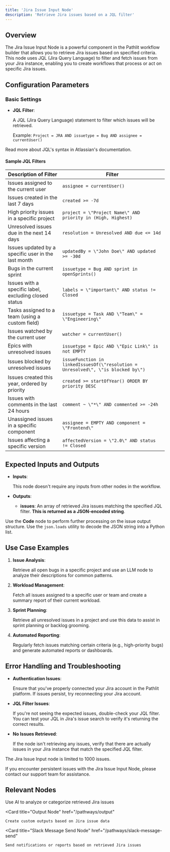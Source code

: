 ```yaml
---
title: 'Jira Issue Input Node'
description: 'Retrieve Jira issues based on a JQL filter'
---
```


## Overview

The Jira Issue Input Node is a powerful component in the Pathlit workflow builder that allows you to retrieve Jira issues based on specified criteria. This node uses JQL (Jira Query Language) to filter and fetch issues from your Jira instance, enabling you to create workflows that process or act on specific Jira issues.

## Configuration Parameters

### Basic Settings

* **JQL Filter**: 
    
    A JQL (Jira Query Language) statement to filter which issues will be retrieved. 
    
    Example: `Project = JRA AND issuetype = Bug AND assignee = currentUser()`

<Card title="JQL (Jira Query Language)" href="https://support.atlassian.com/jira-software-cloud/docs/use-advanced-search-with-jira-query-language-jql/">
  Read more about JQL's syntax in Atlassian's documentation.
</Card>

#### Sample JQL Filters

| Description of Filter | Filter |
|------------------------|--------|
| Issues assigned to the current user | ```assignee = currentUser()``` |
| Issues created in the last 7 days | ```created >= -7d``` |
| High priority issues in a specific project | ```project = \"Project Name\" AND priority in (High, Highest)``` |
| Unresolved issues due in the next 14 days | ```resolution = Unresolved AND due <= 14d``` |
| Issues updated by a specific user in the last month | ```updatedBy = \"John Doe\" AND updated >= -30d``` |
| Bugs in the current sprint | ```issuetype = Bug AND sprint in openSprints()``` |
| Issues with a specific label, excluding closed status | ```labels = \"important\" AND status != Closed``` |
| Tasks assigned to a team (using a custom field) | ```issuetype = Task AND \"Team\" = \"Engineering\"``` |
| Issues watched by the current user | ```watcher = currentUser()``` |
| Epics with unresolved issues | ```issuetype = Epic AND \"Epic Link\" is not EMPTY``` |
| Issues blocked by unresolved issues | ```issueFunction in linkedIssuesOf(\"resolution = Unresolved\", \"is blocked by\")``` |
| Issues created this year, ordered by priority | ```created >= startOfYear() ORDER BY priority DESC``` |
| Issues with comments in the last 24 hours | ```comment ~ \"*\" AND commented >= -24h``` |
| Unassigned issues in a specific component | ```assignee = EMPTY AND component = \"Frontend\"``` |
| Issues affecting a specific version | ```affectedVersion = \"2.0\" AND status != Closed``` |

## Expected Inputs and Outputs

- **Inputs**:
    
    This node doesn't require any inputs from other nodes in the workflow.

- **Outputs**:
    
    * **issues**: An array of retrieved Jira issues matching the specified JQL filter. **This is returned as a JSON-encoded string**.

<Tip>Use the **Code** node to perform further processing on the issue output structure. Use the `json.loads` utility to decode the JSON string into a Python list.</Tip>

## Use Case Examples

1. **Issue Analysis**: 
    
    Retrieve all open bugs in a specific project and use an LLM node to analyze their descriptions for common patterns.

2. **Workload Management**: 
    
    Fetch all issues assigned to a specific user or team and create a summary report of their current workload.

3. **Sprint Planning**: 
    
    Retrieve all unresolved issues in a project and use this data to assist in sprint planning or backlog grooming.

4. **Automated Reporting**: 
    
    Regularly fetch issues matching certain criteria (e.g., high-priority bugs) and generate automated reports or dashboards.

## Error Handling and Troubleshooting

- **Authentication Issues**: 
    
    Ensure that you've properly connected your Jira account in the Pathlit platform. If issues persist, try reconnecting your Jira account.

- **JQL Filter Issues**: 
    
    If you're not seeing the expected issues, double-check your JQL filter. You can test your JQL in Jira's issue search to verify it's returning the correct results.

- **No Issues Retrieved**: 
    
    If the node isn't retrieving any issues, verify that there are actually issues in your Jira instance that match the specified JQL filter.

<Note>The Jira Issue Input node is limited to 1000 issues.</Note>

If you encounter persistent issues with the Jira Issue Input Node, please contact our support team for assistance.

## Relevant Nodes

<CardGroup>
  <Card
    title="LLM Node"
    href="/pathways/llm"
  >
    Use AI to analyze or categorize retrieved Jira issues
  </Card>

  <Card
    title="Output Node"
    href="/pathways/output"
  >
    Create custom outputs based on Jira issue data
  </Card>

  <Card
    title="Slack Message Send Node"
    href="/pathways/slack-message-send"
  >
    Send notifications or reports based on retrieved Jira issues
  </Card>
</CardGroup>
